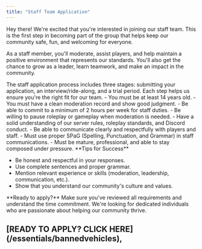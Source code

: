```yaml
---
title: "Staff Team Application"
---
```


Hey there! We're excited that you're interested in joining our staff team. This is the first step in becoming part of the group that helps keep our community safe, fun, and welcoming for everyone.

As a staff member, you'll moderate, assist players, and help maintain a positive environment that represents our standards. You'll also get the chance to grow as a leader, learn teamwork, and make an impact in the community.

<Info>
  The staff application process includes three stages: submitting your application, an interview/ride-along, and a trial period. Each step helps us ensure you're the right fit for our team.
</Info>

<Card title="Requirements" icon="clipboard-check">
  - You must be at least 14 years old.
  - You must have a clean moderation record and show good judgment.
  - Be able to commit to a minimum of 2 hours per week for staff duties.
  - Be willing to pause roleplay or gameplay when moderation is needed.
  - Have a solid understanding of our server rules, roleplay standards, and Discord conduct.
  - Be able to communicate clearly and respectfully with players and staff.
  - Must use proper SPaG (Spelling, Punctuation, and Grammar) in staff communications.
  - Must be mature, professional, and able to stay composed under pressure.
</Card>

<Tip>
  **Tips for Success**

  - Be honest and respectful in your responses.
  - Use complete sentences and proper grammar.
  - Mention relevant experience or skills (moderation, leadership, communication, etc.).
  - Show that you understand our community's culture and values.
</Tip>

<Note>
  **Ready to apply?** Make sure you've reviewed all requirements and understand the time commitment. We're looking for dedicated individuals who are passionate about helping our community thrive.
</Note>

<h2><span class="glow-text">[READY TO APPLY? CLICK HERE](/essentials/bannedvehicles)</span>,</h2>

